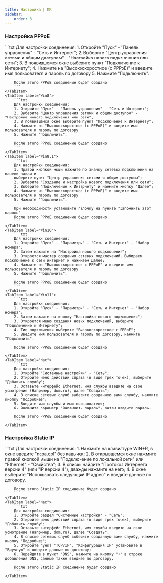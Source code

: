 ```yaml
---
title: Настройка | ПК
sidebar:
    order: 3
---
```



### Настройка PPPoE
<Tabs>
    <TabItem label="Win7">
        ```txt
        Для настройки соединения:
        1. Откройте "Пуск" - "Панель управления" - "Сеть и Интернет";
        2. Выберите "Центр управления сетями и общим доступом" - "Настройка нового подключения или сети";
        3. В появившемся окне выберите пункт "Подключение к Интернету";
        4. Нажмите на "Высокоскоростное (с PPPoE)" и введите имя пользователя и пароль по договору
        5. Нажмите "Подключить".

        После этого PPPoE соединение будет создано
        ```
    </TabItem>
    <TabItem label="Win8">
        ```txt
        Для настройки соединения:
        1. Откройте "Пуск" - "Панель управления" - "Сеть и Интернет";
        2. Выберите "Центр управления сетями и общим доступом" - "Настройка нового подключения или сети";
        3. В появившемся окне выберите пункт "Подключение к Интернету";
        4. Нажмите на "Высокоскоростное (с PPPoE)" и введите имя пользователя и пароль по договору
        5. Нажмите "Подключить".

        После этого PPPoE соединение будет создано
        ```
    </TabItem>
    <TabItem label="Win8.1">
        ```txt
        Для настройки соединения:
        1. Правой кнопкой мыши нажмите по значку сетевых подключений на панели задач и
        выберите пункт "Центр управления сетями и общим доступом";
        2. Выберите "Создание и настройка нового подключения или сети";
        3. Выберите "Подключение к Интернету" и нажмите кнопку "Далее";
        4. Нажмите на "Высокоскоростное (с PPPoE)" и введите имя пользователя и пароль по договору
        5. Нажмите "Подключить".

        При необходимости установите галочку на пункте "Запомнить этот пароль"
        После этого PPPoE соединение будет создано
        ```
    </TabItem>
    <TabItem label="Win10">
        ```txt
        Для настройки соединения:
        1. Откройте "Пуск" - "Параметры" - "Сеть и Интернет" - "Набор номера";
        2. Затем нажмите на "Настройка нового подключения";
        3. Откроется мастер создания сетевых подключений. Выбираем подключение к сети интернет и нажимаем Далее;
        4. Нажмите на "Высокоскоростное с РРРоЕ" и введите имя пользователя и пароль по договору
        5. Нажмите "Подключить".

        После этого PPPoE соединение будет создано
        ```
    </TabItem>
    <TabItem label="Win11">
        ```txt
        Для настройки соединения:
        1. Откройте "Пуск" - "Параметры" - "Сеть и Интернет" - "Набор номера";
        2. Затем нажмите на кнопку "Настройка нового подключения";
        3. Откроется меню создания новых подключений, выберите "Подключение к Интернету";
        4. Тип подключения выберите "Высокоскоростное с РРРоЕ";
        5. Введите имя пользователя и пароль по договору, нажмите "Подключить".

        После этого PPPoE соединение будет создано
        ```
    </TabItem>
    <TabItem label="Mac">
        ```txt
        Для настройки соединения:
        1. Откройте "Системные настройки" - "Сеть";
        2. Откройте меню действий справа (в виде трех точек), выберите "Добавить службу";
        3. Оставьте интерфейс Ethernet, имя службы введите на свое усмотрение (Например, dom.ru), далее "Создать";
        4. В списке сетевых служб выберите созданную вами службу, нажмите кнопку "Подробнее";
        5. Введите имя службы и имя пользователя;
        6. Включите параметр "Запомнить пароль", затем введите пароль.

        После этого PPPoE соединение будет создано
        ```
    </TabItem>
</Tabs>

### Настройка Static IP
<Tabs>
    <TabItem label="Win">
        ```txt
        Для настройки соединения:
        1. Нажмите на клавиатуре WIN+R, в окне введите "ncpa.cpl" без кавычек;
        2. В открывшемся окне нажмите правой кнопкой мыши на "Подключение по локальной сети" или "Ethernet" - "Свойства";
        3. В списки найдите "Протокол Интернета версии 4" (или "IP версии 4"), дважды нажмите на него;
        4. В окне выберите "Использовать следующий IP адрес" и введите данные по договору.

        После этого Static IP соединение будет создано
        ```
    </TabItem>
    <TabItem label="Mac">
        ```txt
        Для настройки соединения:
        1. Откройте раздел "Системные настройки" - "Сеть";
        2. Откройте меню действий справа (в виде трех точек), выберите "Добавить службу";
        3. Оставьте интерфейс Ethernet, имя службы введите на свое усмотрение (Например, dom.ru), далее "Создать";
        4. В списке сетевых служб выберите созданную вами службу, нажмите кнопку "Подробнее";
        5. Откройте пункт "TCP/IP", "Конфигурация IP" установите в "Вручную" и введите данные по договору;
        6. Перейдите в пункт "DNS", нажмите на кнопку "+" в строке добавления DNS, данные также введите по договору.

        После этого Static IP соединение будет создано
        ```
    </TabItem>
</Tabs>
